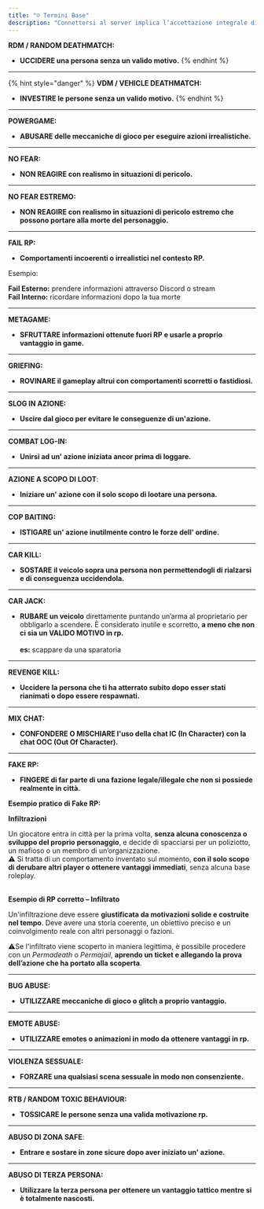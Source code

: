 ```yaml
---
title: "☺️ Termini Base"
description: "Connettersi al server implica l’accettazione integrale di questo regolamento. L’ignoramento delle regole non è giustificabile."
---
```

**RDM / RANDOM DEATHMATCH:**

* **UCCIDERE una persona senza un valido motivo.**
{% endhint %}

***

{% hint style="danger" %}
**VDM / VEHICLE DEATHMATCH:**

* **INVESTIRE le persone senza un valido motivo.**
{% endhint %}

***

**POWERGAME:**

* **ABUSARE delle meccaniche di gioco per eseguire azioni irrealistiche.**

***

**NO FEAR:**

* **NON REAGIRE con realismo in situazioni di pericolo.**

***

**NO FEAR ESTREMO:**

* **NON REAGIRE con realismo in situazioni di pericolo estremo che possono portare alla morte del personaggio.**

***

**FAIL RP:**

* **Comportamenti incoerenti o irrealistici nel contesto RP.**

Esempio:&#x20;

**Fail Esterno:** prendere informazioni attraverso Discord o stream\
**Fail Interno:** ricordare informazioni dopo la tua morte

***

**METAGAME:**

* **SFRUTTARE informazioni ottenute fuori RP e usarle a proprio vantaggio in game.**

***

**GRIEFING:**

* **ROVINARE il gameplay altrui con comportamenti scorretti o fastidiosi.**

***

**SLOG IN AZIONE:**

* **Uscire dal gioco per evitare le conseguenze di un'azione.**

***

**COMBAT LOG-IN:**

* **Unirsi ad un' azione iniziata ancor prima di loggare.**

***

**AZIONE A SCOPO DI LOOT**:

* **Iniziare un' azione con il solo scopo di lootare una persona.**

***

**COP BAITING:**

* **ISTIGARE un' azione inutilmente contro le forze dell' ordine.**

***

**CAR KILL:**

* **SOSTARE il veicolo sopra una persona non permettendogli di rialzarsi e di conseguenza uccidendola.**

***

**CAR JACK:**

* **RUBARE un veicolo** direttamente puntando un’arma al proprietario per obbligarlo a scender&#x65;**.** È considerato inutile e scorretto, **a meno che non ci sia un VALIDO MOTIVO in rp.** \
  \
  **es:** scappare da una sparatoria

***

**REVENGE KILL:**

* **Uccidere la persona che ti ha atterrato subito dopo esser stati rianimati o dopo essere respawnati.**

***

**MIX CHAT:**

* **CONFONDERE O MISCHIARE l'uso della chat IC (In Character) con la chat OOC (Out Of Character).**

***

**FAKE RP:**

* **FINGERE di far parte di una fazione legale/illegale che non si possiede realmente in città.**&#x20;

**Esempio pratico di Fake RP:**

**Infiltrazioni**

Un giocatore entra in città per la prima volta, **senza alcuna conoscenza o sviluppo del proprio personaggio**, e decide di spacciarsi per un poliziotto, un mafioso o un membro di un’organizzazione.\
⚠️ Si tratta di un comportamento inventato sul momento, **con il solo scopo di derubare altri player o ottenere vantaggi immediati**, senza alcuna base roleplay.

\
**Esempio di RP corretto – Infiltrato**

Un'infiltrazione deve essere **giustificata da motivazioni solide e costruite nel tempo**. Deve avere una storia coerente, un obiettivo preciso e un coinvolgimento reale con altri personaggi o fazioni.

⚠️Se l'infiltrato viene scoperto in maniera legittima, è possibile procedere con un _Permadeath_ o _Permajail_, **aprendo un ticket e allegando la prova dell’azione che ha portato alla scoperta**.

***

**BUG ABUSE:**

* **UTILIZZARE meccaniche di gioco o glitch a proprio vantaggio.**

***

**EMOTE ABUSE:**

* **UTILIZZARE emotes o animazioni in modo da ottenere vantaggi in rp.**

***

**VIOLENZA SESSUALE:**

* **FORZARE una qualsiasi scena sessuale in modo non consenziente.**

***

**RTB / RANDOM TOXIC BEHAVIOUR:**

* **TOSSICARE le persone senza una valida motivazione rp.**

***

**ABUSO DI ZONA SAFE**:

* **Entrare e sostare in zone sicure dopo aver iniziato un' azione.**

***

**ABUSO DI TERZA PERSONA:**

* **Utilizzare la terza persona per ottenere un vantaggio tattico mentre si è totalmente nascosti.**
